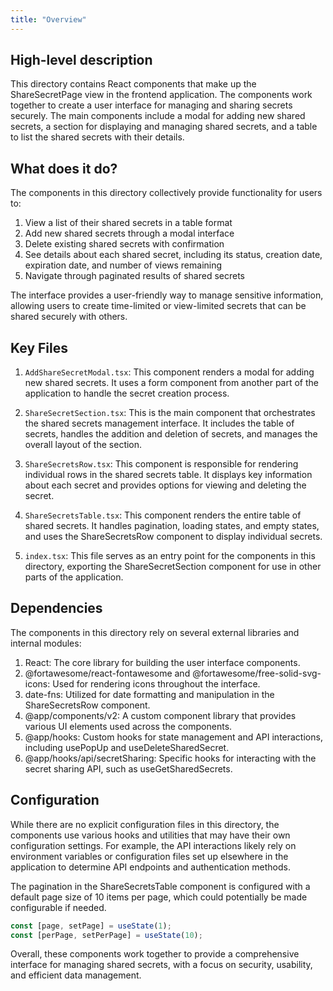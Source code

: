 ```yaml
---
title: "Overview"
---
```


## High-level description
This directory contains React components that make up the ShareSecretPage view in the frontend application. The components work together to create a user interface for managing and sharing secrets securely. The main components include a modal for adding new shared secrets, a section for displaying and managing shared secrets, and a table to list the shared secrets with their details.

## What does it do?
The components in this directory collectively provide functionality for users to:

1. View a list of their shared secrets in a table format
2. Add new shared secrets through a modal interface
3. Delete existing shared secrets with confirmation
4. See details about each shared secret, including its status, creation date, expiration date, and number of views remaining
5. Navigate through paginated results of shared secrets

The interface provides a user-friendly way to manage sensitive information, allowing users to create time-limited or view-limited secrets that can be shared securely with others.

## Key Files

1. `AddShareSecretModal.tsx`: This component renders a modal for adding new shared secrets. It uses a form component from another part of the application to handle the secret creation process.

2. `ShareSecretSection.tsx`: This is the main component that orchestrates the shared secrets management interface. It includes the table of secrets, handles the addition and deletion of secrets, and manages the overall layout of the section.

3. `ShareSecretsRow.tsx`: This component is responsible for rendering individual rows in the shared secrets table. It displays key information about each secret and provides options for viewing and deleting the secret.

4. `ShareSecretsTable.tsx`: This component renders the entire table of shared secrets. It handles pagination, loading states, and empty states, and uses the ShareSecretsRow component to display individual secrets.

5. `index.tsx`: This file serves as an entry point for the components in this directory, exporting the ShareSecretSection component for use in other parts of the application.

## Dependencies
The components in this directory rely on several external libraries and internal modules:

1. React: The core library for building the user interface components.
2. @fortawesome/react-fontawesome and @fortawesome/free-solid-svg-icons: Used for rendering icons throughout the interface.
3. date-fns: Utilized for date formatting and manipulation in the ShareSecretsRow component.
4. @app/components/v2: A custom component library that provides various UI elements used across the components.
5. @app/hooks: Custom hooks for state management and API interactions, including usePopUp and useDeleteSharedSecret.
6. @app/hooks/api/secretSharing: Specific hooks for interacting with the secret sharing API, such as useGetSharedSecrets.

## Configuration
While there are no explicit configuration files in this directory, the components use various hooks and utilities that may have their own configuration settings. For example, the API interactions likely rely on environment variables or configuration files set up elsewhere in the application to determine API endpoints and authentication methods.

The pagination in the ShareSecretsTable component is configured with a default page size of 10 items per page, which could potentially be made configurable if needed.

```typescript
const [page, setPage] = useState(1);
const [perPage, setPerPage] = useState(10);
```

Overall, these components work together to provide a comprehensive interface for managing shared secrets, with a focus on security, usability, and efficient data management.